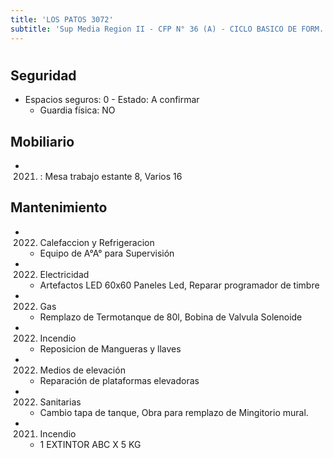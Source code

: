 ```yaml
---
title: 'LOS PATOS 3072'
subtitle: 'Sup Media Region II - CFP N° 36 (A) - CICLO BASICO DE FORM. OCUP. N° 01 EVITA'
---
```


#


## Seguridad

*  Espacios seguros: 0 - Estado: A confirmar 
    + Guardia física: NO





## Mobiliario

*  (2021) : Mesa trabajo estante 8, Varios 16 





## Mantenimiento

*  (2022) Calefaccion y Refrigeracion 
    + Equipo de A°A° para Supervisión

*  (2022) Electricidad 
    + Artefactos LED 60x60 Paneles Led, Reparar programador de timbre

*  (2022) Gas 
    + Remplazo de Termotanque de 80l, Bobina de Valvula Solenoide

*  (2022) Incendio 
    + Reposicion de Mangueras y llaves

*  (2022) Medios de elevación 
    + Reparación de plataformas elevadoras

*  (2022) Sanitarias 
    + Cambio tapa de tanque, Obra para remplazo de Mingitorio mural.

*  (2021) Incendio 
    + 1 EXTINTOR ABC X 5 KG




